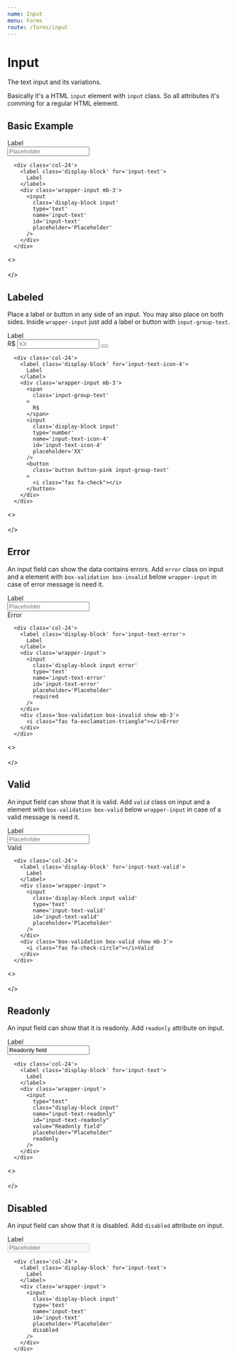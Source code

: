 ```yaml
---
name: Input
menu: Forms
route: /forms/input
---
```


# Input
The text input and its variations.

Basically it's a HTML `input` element with `input` class. So all attributes it's comming for a regular HTML element.

## Basic Example

  <div className='col-24'>
    <label className='display-block' for='input-text-1'>
      Label
    </label>
    <div className='wrapper-input mb-3'>
      <input
        className='display-block input'
        type='text'
        name='input-text'
        id='input-text-1'
        placeholder='Placeholder'
      />
    </div>
  </div>

```
  <div class='col-24'>
    <label class='display-block' for='input-text'>
      Label
    </label>
    <div class='wrapper-input mb-3'>
      <input
        class='display-block input'
        type='text'
        name='input-text'
        id='input-text'
        placeholder='Placeholder'
      />
    </div>
  </div>
```

<>
<br/><br/>
</>

## Labeled
Place a label or button in any side of an input. You may also place on both sides. Inside `wrapper-input` just add a label or button with `input-group-text`.

  <div className='col-24'>
    <label className='display-block' for='input-text-icon-3'>
      Label
    </label>
    <div className='wrapper-input mb-3'>
      <span
        className='input-group-text'
      >
        R$
      </span>
      <input
        className='display-block input'
        type='number'
        name='input-text-icon-3'
        id='input-text-icon-3'
        placeholder='XX'
      />
      <button
        className='button button-pink input-group-text'
      >
        <i className="fas fa-check"></i>
      </button>
    </div>
  </div>

```
  <div class='col-24'>
    <label class='display-block' for='input-text-icon-4'>
      Label
    </label>
    <div class='wrapper-input mb-3'>
      <span
        class='input-group-text'
      >
        R$
      </span>
      <input
        class='display-block input'
        type='number'
        name='input-text-icon-4'
        id='input-text-icon-4'
        placeholder='XX'
      />
      <button
        class='button button-pink input-group-text'
      >
        <i class="fas fa-check"></i>
      </button>
    </div>
  </div>
```

<>
<br/><br/>
</>

## Error
An input field can show the data contains errors. Add `error` class on input and a element with `box-validation box-invalid` below `wrapper-input` in case of error message is need it.

  <div className='col-24'>
    <label className='display-block' for='input-text-error'>
      Label
    </label>
    <div className='wrapper-input'>
      <input
        className='display-block input error'
        type='text'
        name='input-text-error'
        id='input-text-error'
        placeholder='Placeholder'
        required
      />
    </div>
    <div className='box-validation box-invalid show mb-3'>
      <i className="fas fa-exclamation-triangle"></i>Error
    </div>
  </div>

```
  <div class='col-24'>
    <label class='display-block' for='input-text-error'>
      Label
    </label>
    <div class='wrapper-input'>
      <input
        class='display-block input error'
        type='text'
        name='input-text-error'
        id='input-text-error'
        placeholder='Placeholder'
        required
      />
    </div>
    <div class='box-validation box-invalid show mb-3'>
      <i class="fas fa-exclamation-triangle"></i>Error
    </div>
  </div>
```

<>
<br/><br/>
</>

## Valid
An input field can show that it is valid. Add `valid` class on input and a element with `box-validation box-valid` below `wrapper-input` in case of a valid message is need it.

  <div className='col-24'>
    <label className='display-block' for='input-text-valid'>
      Label
    </label>
    <div className='wrapper-input'>
      <input
        className='display-block input valid'
        type='text'
        name='input-text-valid'
        id='input-text-valid'
        placeholder='Placeholder'
      />
    </div>
    <div className='box-validation box-valid show mb-3'>
      <i className="fas fa-check-circle"></i>Valid
    </div>
  </div>

```
  <div class='col-24'>
    <label class='display-block' for='input-text-valid'>
      Label
    </label>
    <div class='wrapper-input'>
      <input
        class='display-block input valid'
        type='text'
        name='input-text-valid'
        id='input-text-valid'
        placeholder='Placeholder'
      />
    </div>
    <div class='box-validation box-valid show mb-3'>
      <i class="fas fa-check-circle"></i>Valid
    </div>
  </div>
```

<>
<br/><br/>
</>

## Readonly
An input field can show that it is readonly. Add `readonly` attribute on input.

  <div className='col-24'>
    <label className='display-block' for='input-text-readonly'>
      Label
    </label>
    <div className='wrapper-input'>
      <input
        type="text"
        className="display-block input"
        name="input-text-readonly"
        id="input-text-readonly"
        value="Readonly field"
        placeholder="Placeholder"
        readonly
      />
    </div>
  </div>

```
  <div class='col-24'>
    <label class='display-block' for='input-text'>
      Label
    </label>
    <div class='wrapper-input'>
      <input
        type="text"
        class="display-block input"
        name="input-text-readonly"
        id="input-text-readonly"
        value="Readonly field"
        placeholder="Placeholder"
        readonly
      />
    </div>
  </div>
```

<>
<br/><br/>
</>

## Disabled
An input field can show that it is disabled. Add `disabled` attribute on input.

  <div className='col-24'>
    <label className='display-block' for='input-text-disabled'>
      Label
    </label>
    <div className='wrapper-input'>
      <input
        className='display-block input'
        type='text'
        name='input-text-disabled'
        id='input-text-disabled'
        placeholder='Placeholder'
        disabled
      />
    </div>
  </div>

```
  <div class='col-24'>
    <label class='display-block' for='input-text'>
      Label
    </label>
    <div class='wrapper-input'>
      <input
        class='display-block input'
        type='text'
        name='input-text'
        id='input-text'
        placeholder='Placeholder'
        disabled
      />
    </div>
  </div>
```
